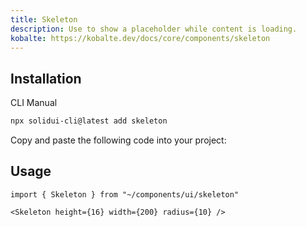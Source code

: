 ```yaml
---
title: Skeleton
description: Use to show a placeholder while content is loading.
kobalte: https://kobalte.dev/docs/core/components/skeleton
---
```


<ComponentPreview name="skeleton-demo" />

## Installation

<Tabs defaultValue="cli">

<TabsList>
  <TabsTrigger value="cli">CLI</TabsTrigger>
  <TabsTrigger value="manual">Manual</TabsTrigger>
</TabsList>

<TabsContent value="cli">

```bash
npx solidui-cli@latest add skeleton
```

</TabsContent>

<TabsContent value="manual">

<Step>Copy and paste the following code into your project: </Step>

<ComponentSource name="skeleton" />

</TabsContent>

</Tabs>

## Usage

```tsx
import { Skeleton } from "~/components/ui/skeleton"
```

```tsx
<Skeleton height={16} width={200} radius={10} />
```
